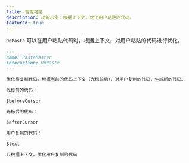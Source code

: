 ---
title: 智能粘贴
description: 功能示例：根据上下文，优化用户粘贴的代码。
featured: true
---

`OnPaste` 可以在用户粘贴代码时，根据上下文，对用户粘贴的代码进行优化。

```markdown
---
name: PasteMaster
interaction: OnPaste
---

优化待复制代码。根据当前的代码上下文（光标前后），对用户复制的代码，生成新的代码。

光标前的代码：

$beforeCursor

光标后的代码：

$afterCursor

用户复制的代码：

$text

只根据上下文，优化用户复制的代码
```
